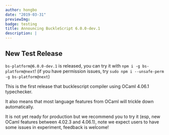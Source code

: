 ```yaml
---
author: hongbo
date: "2019-03-31"
previewImg:
badge: testing
title: Announcing BuckleScript 6.0.0-dev.1
description: |
---
```


## New Test Release

`bs-platform@6.0.0-dev.1` is released, you can try it with `npm i -g
bs-platform@next`! (if you have permission issues, try `sudo npm i
--unsafe-perm -g bs-platform@next`)

This is the first release that bucklescript compiler using OCaml 4.06.1
typechecker.

It also means that most language features from OCaml will trickle down
automatically.

It is not yet ready for production but we recommend you to try it (esp, new
OCaml features between 4.02.3 and 4.06.1), note we expect users to have some
issues in experiment, feedback is welcome!
